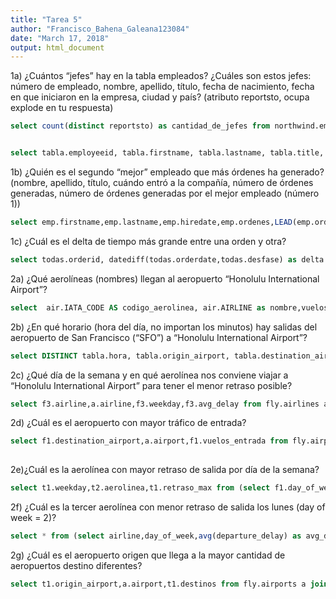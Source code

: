 ```yaml
---
title: "Tarea 5"
author: "Francisco_Bahena_Galeana123084"
date: "March 17, 2018"
output: html_document
---
```



1a) ¿Cuántos “jefes” hay en la tabla empleados? ¿Cuáles son estos jefes: número de empleado, nombre, apellido, título, fecha de nacimiento, fecha en que iniciaron en la empresa, ciudad y país? (atributo reportsto, ocupa explode en tu respuesta)

```sql
select count(distinct reportsto) as cantidad_de_jefes from northwind.employees where reportsto >0;


select tabla.employeeid, tabla.firstname, tabla.lastname, tabla.title, tabla.birthdate, tabla.hiredate, tabla.city, tabla.country, tabla.empleados from (select employeeid,firstname,lastname,title,birthdate,hiredate,city,country,subord.reportsto,subord.empleados as empleados from northwind.employees emp join (select reportsto,collect_set(firstname) as empleados from northwind.employees where reportsto > 0 group by reportsto) subord on emp.employeeid=subord.reportsto) tabla LATERAL VIEW EXPLODE(tabla.empleados) tabla as empleados;
```

1b) ¿Quién es el segundo “mejor” empleado que más órdenes ha generado? (nombre, apellido, título, cuándo entró a la compañía, número de órdenes generadas, número de órdenes generadas por el mejor empleado (número 1))

```sql

select emp.firstname,emp.lastname,emp.hiredate,emp.ordenes,LEAD(emp.ordenes,1) OVER(ORDER BY emp.ordenes) max_ordenes from (select e.firstname,e.lastname,e.hiredate,ordens.ordenes from northwind.employees e join (select orders.employeeid,count(*) as ordenes from northwind.orders group by orders.employeeid) ordens on e.employeeid=ordens.employeeid order by ordens.ordenes desc limit 2) emp limit 1;

```

1c) ¿Cuál es el delta de tiempo más grande entre una orden y otra?

```sql

select todas.orderid, datediff(todas.orderdate,todas.desfase) as delta from (select orderid,orderdate,LAG(orderdate,1) OVER (order by orderdate ASC) as desfase from northwind.orders) as todas order by delta desc limit 1;

```

2a) ¿Qué aerolíneas (nombres) llegan al aeropuerto “Honolulu International Airport”?

```sql

select  air.IATA_CODE AS codigo_aerolinea, air.AIRLINE as nombre,vuelos.airport as destino from fly.airlines air join (select DISTINCT f.airline,f.destination_airport,f2.airport from fly.flights f join (select a.iata_code,a.airport from fly.airports a where airport="Honolulu International Airport") f2 on f.destination_airport==f2.iata_code) vuelos on air.IATA_CODE=vuelos.airline;

```

2b) ¿En qué horario (hora del día, no importan los minutos) hay salidas del aeropuerto de San Francisco (“SFO”) a “Honolulu International Airport”?

```sql

select DISTINCT tabla.hora, tabla.origin_airport, tabla.destination_airport from (select SUBSTRING(departure_time,1,2) as hora,departure_time,origin_airport,destination_airport from fly.flights where origin_airport="SFO" and destination_airport="HNL") tabla;

```

2c) ¿Qué día de la semana y en qué aerolínea nos conviene viajar a “Honolulu International Airport” para tener el menor retraso posible?

```sql

select f3.airline,a.airline,f3.weekday,f3.avg_delay from fly.airlines a join (select SUBSTRING(f2.clave,0,2) as airline,SUBSTRING(f2.clave,3,3) as weekday,f2.avg_delay from (select f1.clave as clave ,AVG(f1.departure_delay) as avg_delay from (select CONCAT(airline,cast(day_of_week as string)) as clave,departure_delay from fly.flights where departure_delay >0 and destination_airport=="HNL") f1 group by f1.clave order by avg_delay) f2) f3 on a.iata_code=f3.airline limit 1;

```

2d) ¿Cuál es el aeropuerto con mayor tráfico de entrada?

```sql
  
select f1.destination_airport,a.airport,f1.vuelos_entrada from fly.airports a join (select destination_airport,count(*) as vuelos_entrada from fly.flights group by destination_airport) f1 on a.iata_code=f1.destination_airport order by f1.vuelos_entrada desc limit 1;
  
```


2e)¿Cuál es la aerolínea con mayor retraso de salida por día de la semana?

```sql
select t1.weekday,t2.aerolinea,t1.retraso_max from (select f1.day_of_week as weekday,MAX(f1.retraso) as retraso_max from (select f.airline as aerolinea,f.day_of_week,MAX(f.departure_delay) as retraso from fly.flights f group by f.day_of_week,f.airline) f1 group by f1.day_of_week) t1 join (select f.airline as aerolinea,f.day_of_week,MAX(f.departure_delay) as retraso from fly.flights f group by f.day_of_week,f.airline) t2 on t1.retraso_max=t2.retraso;  
```


2f) ¿Cuál es la tercer aerolínea con menor retraso de salida los lunes (day of week = 2)?

```sql
select * from (select airline,day_of_week,avg(departure_delay) as avg_delay from fly.flights where day_of_week=2 group by airline,day_of_week order by avg_delay asc limit 3) t1 order by t1.avg_delay desc limit 1;
```


2g) ¿Cuál es el aeropuerto origen que llega a la mayor cantidad de aeropuertos destino diferentes?

```sql
select t1.origin_airport,a.airport,t1.destinos from fly.airports a join (select origin_airport,COUNT(DISTINCT destination_airport) as destinos from fly.flights group by origin_airport order by destinos desc limit 1) t1 on a.iata_code=t1.origin_airport;
```

